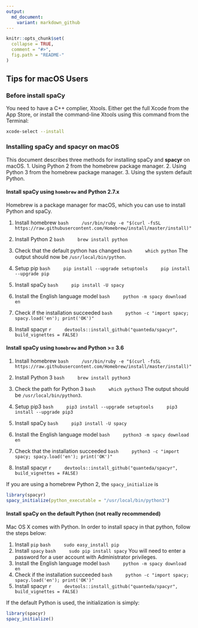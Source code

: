 ```yaml
---
output:
  md_document:
    variant: markdown_github
---
```


```r
knitr::opts_chunk$set(
  collapse = TRUE,
  comment = "#>",
  fig.path = "README-"
)
```

## Tips for macOS Users

### Before install spaCy

You need to have a C++ complier, Xtools.  Either get the full Xcode from the App Store, or install the command-line Xtools using this command from the Terminal:
    
```bash
xcode-select --install
```

### Installing spaCy and **spacyr** on macOS

This document describes three methods for installing spaCy and **spacyr** on macOS.
1. Using Python 2 from the homebrew package manager.
2. Using Python 3 from the homebrew package manager.
3. Using the system default Python. 

#### Install spaCy using `homebrew` and Python 2.7.x

Homebrew is a package manager for macOS, which you can use to install Python and spaCy.

1. Install homebrew
    ```bash
    /usr/bin/ruby -e "$(curl -fsSL https://raw.githubusercontent.com/Homebrew/install/master/install)"
    ```
2. Install Python 2
    ```bash
    brew install python
    ```
3. Check that the default python has changed
    ```bash
    which python
    ```
    The output should now be `/usr/local/bin/python`.
4. Setup pip
    ```bash
    pip install --upgrade setuptools
    pip install --upgrade pip
    ```
5. Install spaCy
    ```bash
    pip install -U spacy
    ```

6. Install the English language model
    ```bash
    python -m spacy download en
    ```
7. Check if the installation succeeded 
    ```bash
    python -c "import spacy; spacy.load('en'); print('OK')"
    ```
8. Install spacyr
    ```r
    devtools::install_github("quanteda/spacyr", build_vignettes = FALSE)
    ```


#### Install spaCy using `homebrew` and Python >= 3.6

1. Install homebrew
    ```bash
    /usr/bin/ruby -e "$(curl -fsSL https://raw.githubusercontent.com/Homebrew/install/master/install)"
    ```
2. Install Python 3
    ```bash
    brew install python3
    ```
3. Check the path for Python 3
    ```bash
    which python3
    ```
    The output should  be `/usr/local/bin/python3`.
4. Setup pip3
    ```bash
    pip3 install --upgrade setuptools
    pip3 install --upgrade pip3
    ```
5. Install spaCy
    ```bash
    pip3 install -U spacy
    ```

6. Install the English language model
    ```bash
    python3 -m spacy download en
    ```
7. Check that the installation succeeded 
    ```bash
    python3 -c "import spacy; spacy.load('en'); print('OK')"
    ```
8. Install spacyr
    ```r
    devtools::install_github("quanteda/spacyr", build_vignettes = FALSE)
    ```

If you are using a homebrew Python 2, the `spacy_initialize` is 
```R
library(spacyr)
spacy_initialize(python_executable = "/usr/local/bin/python3")
```


#### Install spaCy on the default Python (not really recommended)

Mac OS X comes with Python. In order to install spacy in that python, follow the steps below:

1. Install `pip`
    ```bash
    sudo easy_install pip
    ```
2. Install `spacy`
    ```bash
    sudo pip install spacy
    ```
    You will need to enter a password for a user account with Administrator privileges.
3. Install the English language model
    ```bash
    python -m spacy download en
    ```
4. Check if the installation succeeded 
    ```bash
    python -c "import spacy; spacy.load('en'); print('OK')"
    ```
5. Install spacyr
    ```r
    devtools::install_github("quanteda/spacyr", build_vignettes = FALSE)
    ```

If the default Python is used, the initialization is simply:
```R
library(spacyr)
spacy_initialize()
```

